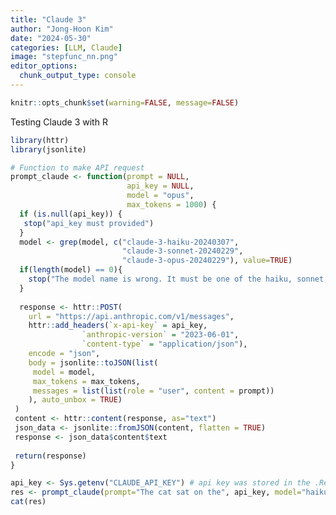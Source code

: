 ```yaml
---
title: "Claude 3"
author: "Jong-Hoon Kim"
date: "2024-05-30"
categories: [LLM, Claude]
image: "stepfunc_nn.png"
editor_options: 
  chunk_output_type: console
---
```


```r
knitr::opts_chunk$set(warning=FALSE, message=FALSE) 
```


Testing Claude 3 with R

```r
library(httr)
library(jsonlite)

# Function to make API request
prompt_claude <- function(prompt = NULL, 
                          api_key = NULL, 
                          model = "opus",
                          max_tokens = 1000) {
  if (is.null(api_key)) {
   stop("api_key must provided")
  }
  model <- grep(model, c("claude-3-haiku-20240307",
                         "claude-3-sonnet-20240229",
                         "claude-3-opus-20240229"), value=TRUE)
  if(length(model) == 0){
    stop("The model name is wrong. It must be one of the haiku, sonnet, and opus")
  }
  
  response <- httr::POST(
    url = "https://api.anthropic.com/v1/messages",
    httr::add_headers(`x-api-key` = api_key, 
                `anthropic-version` = "2023-06-01",
                `content-type` = "application/json"),
    encode = "json",
    body = jsonlite::toJSON(list(
     model = model,
     max_tokens = max_tokens,
     messages = list(list(role = "user", content = prompt))
    ), auto_unbox = TRUE)
 )
 content <- httr::content(response, as="text")
 json_data <- jsonlite::fromJSON(content, flatten = TRUE)
 response <- json_data$content$text
 
 return(response)
}

api_key <- Sys.getenv("CLAUDE_API_KEY") # api key was stored in the .Renviron file
res <- prompt_claude(prompt="The cat sat on the", api_key, model="haiku")
cat(res)
```
